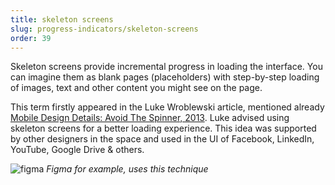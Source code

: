 ```yaml
---
title: skeleton screens
slug: progress-indicators/skeleton-screens
order: 39
---
```


<SlideTemplate title="What about Skeleton screens?">

Skeleton screens provide incremental progress in loading the interface. You can imagine them as blank pages (placeholders) with step-by-step loading of images, text and other content you might see on the page.  

This term firstly appeared in the Luke Wroblewski article, mentioned already [Mobile Design Details: Avoid The Spinner, 2013](https://www.lukew.com/ff/entry.asp?1797). 
Luke advised using skeleton screens for a better loading experience. This idea was supported by other designers in the space and used in the UI of Facebook, LinkedIn, YouTube, Google Drive & others.   

![figma](/gif/skeleton_screens.gif)
*Figma for example, uses this technique*

</SlideTemplate>